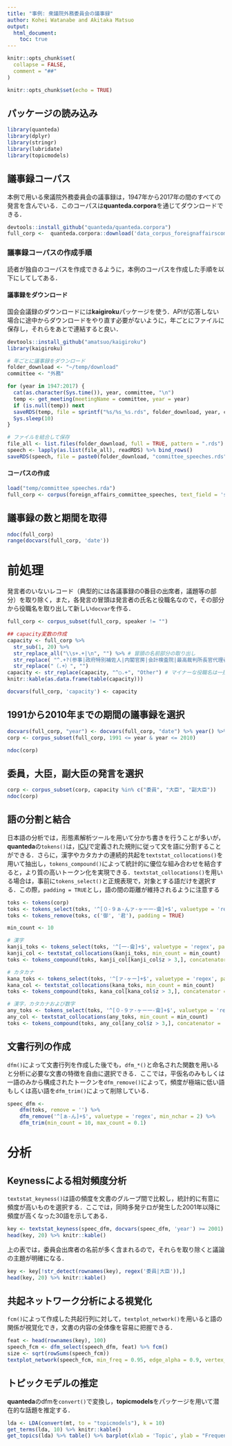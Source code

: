 ```yaml
---
title: "事例: 衆議院外務委員会の議事録"
author: Kohei Watanabe and Akitaka Matsuo
output: 
  html_document:
    toc: true
---
```


```r
knitr::opts_chunk$set(
  collapse = FALSE,
  comment = "##"
)
```


```r
knitr::opts_chunk$set(echo = TRUE)
```

## パッケージの読み込み
```r
library(quanteda)
library(dplyr)
library(stringr)
library(lubridate)
library(topicmodels)
```

## 議事録コーパス

本例で用いる衆議院外務委員会の議事録は，1947年から2017年の間のすべての発言を含んでいる．このコーパスは**quanteda.corpora**を通じてダウンロードできる．

```r
devtools::install_github("quanteda/quanteda.corpora")
full_corp <-  quanteda.corpora::download('data_corpus_foreignaffairscommittee')
```

### 議事録コーパスの作成手順

読者が独自のコーパスを作成できるように，本例のコーパスを作成した手順を以下にしてしてある．

#### 議事録をダウンロード

国会会議録のダウンロードには**kaigiroku**パッケージを使う．APIが応答しない場合に途中からダウンロードをやり直す必要がないように，年ごとにファイルに保存し，それらをあとで連結すると良い．

```r
devtools::install_github("amatsuo/kaigiroku")
library(kaigiroku)

# 年ごとに議事録をダウンロード
folder_download <- "~/temp/download"
committee <- "外務"

for (year in 1947:2017) {
  cat(as.character(Sys.time()), year, committee, "\n")
  temp <- get_meeting(meetingName = committee, year = year)
  if (is.null(temp)) next
  saveRDS(temp, file = sprintf("%s/%s_%s.rds", folder_download, year, committee))
  Sys.sleep(10)
}

# ファイルを結合して保存
file_all <- list.files(folder_download, full = TRUE, pattern = ".rds")
speech <- lapply(as.list(file_all), readRDS) %>% bind_rows()
saveRDS(speech, file = paste0(folder_download, "committee_speeches.rds"))
```

#### コーパスの作成
```r
load("temp/committee_speeches.rda")
full_corp <- corpus(foreign_affairs_committee_speeches, text_field = 'speech')

```

## 議事録の数と期間を取得
```r
ndoc(full_corp)
range(docvars(full_corp, 'date'))
```

# 前処理
発言者のいないレコード（典型的には各議事録の0番目の出席者，議題等の部分）を取り除く，また，各発言の冒頭は発言者の氏名と役職名なので，その部分から役職名を取り出して新しい`docvar`を作る．

```r
full_corp <- corpus_subset(full_corp, speaker != "")

## capacity変数の作成
capacity <- full_corp %>%
  str_sub(1, 20) %>%
  str_replace_all("\\s+.+|\n", "") %>% # 冒頭の名前部分の取り出し
  str_replace( "^.+?(参事|政府特別補佐人|内閣官房|会計検査院|最高裁判所長官代理者|主査|議員|副?大臣|副?議長|委員|参考人|分科員|公述人|君(（.+）)?$)", "\\1") %>% # 冒頭の○から，名前部分までを消去
  str_replace("（.+）", "")
capacity <- str_replace(capacity, "^○.+", "Other") # マイナーな役職名は一括して"Other"に
knitr::kable(as.data.frame(table(capacity)))

docvars(full_corp, 'capacity') <- capacity
```

## 1991から2010年までの期間の議事録を選択
```r
docvars(full_corp, "year") <- docvars(full_corp, "date") %>% year() %>% as.numeric()
corp <- corpus_subset(full_corp, 1991 <= year & year <= 2010)

ndoc(corp)
```

## 委員，大臣，副大臣の発言を選択
```r
corp <- corpus_subset(corp, capacity %in% c("委員", "大臣", "副大臣"))
ndoc(corp)
```


## 語の分割と結合
日本語の分析では，形態素解析ツールを用いて分かち書きを行うことが多いが，**quanteda**の`tokens()`は，[ICU](http://site.icu-project.org/)で定義された規則に従って文を語に分割することができる．さらに，漢字やカタカナの連続的共起を`textstat_collocations()`を用いて抽出し，`tokens_compound()`によって統計的に優位な組み合わせを結合すると，より質の高いトークン化を実現できる．`textstat_collocations()`を用いる場合は，事前に`tokens_select()`と正規表現で，対象とする語だけを選択する．この際，`padding = TRUE`とし，語の間の距離が維持されるように注意する

```r
toks <- tokens(corp)
toks <- tokens_select(toks, '^[０-９ぁ-んァ-ヶー一-龠]+$', valuetype = 'regex', padding = TRUE)
toks <- tokens_remove(toks, c('御', '君'), padding = TRUE)

min_count <- 10

# 漢字
kanji_toks <- tokens_select(toks, '^[一-龠]+$', valuetype = 'regex', padding = TRUE)
kanji_col <- textstat_collocations(kanji_toks, min_count = min_count)
toks <- tokens_compound(toks, kanji_col[kanji_col$z > 3,], concatenator = '')

# カタカナ
kana_toks <- tokens_select(toks, '^[ァ-ヶー]+$', valuetype = 'regex', padding = TRUE)
kana_col <- textstat_collocations(kana_toks, min_count = min_count)
toks <- tokens_compound(toks, kana_col[kana_col$z > 3,], concatenator = '')

# 漢字，カタカナおよび数字
any_toks <- tokens_select(toks, '^[０-９ァ-ヶー一-龠]+$', valuetype = 'regex', padding = TRUE)
any_col <- textstat_collocations(any_toks, min_count = min_count)
toks <- tokens_compound(toks, any_col[any_col$z > 3,], concatenator = '')
```

## 文書行列の作成
`dfm()`によって文書行列を作成した後でも，`dfm_*()`と命名された関数を用いると分析に必要な文書の特徴を自由に選択できる．ここでは，平仮名のみもしくは一語のみから構成されたトークンを`dfm_remove()`によって，頻度が極端に低い語もしくは高い語を`dfm_trim()`によって削除している．

```r
speec_dfm <- 
    dfm(toks, remove = '') %>% 
    dfm_remove('^[ぁ-ん]+$', valuetype = 'regex', min_nchar = 2) %>% 
    dfm_trim(min_count = 10, max_count = 0.1)
```

# 分析

## Keynessによる相対頻度分析

`textstat_keyness()`は語の頻度を文書のグループ間で比較し，統計的に有意に頻度が高いものを選択する．ここでは，同時多発テロが発生した2001年以降に頻度が高くなった30語を示してある．

```r
key <- textstat_keyness(speec_dfm, docvars(speec_dfm, 'year') >= 2001)
head(key, 20) %>% knitr::kable()
```

上の表では，委員会出席者の名前が多く含まれるので，それらを取り除くと議論の主題が明確になる．

```r
key <- key[!str_detect(rownames(key), regex('委員|大臣')),]
head(key, 20) %>% knitr::kable()
```


## 共起ネットワーク分析による視覚化

`fcm()`によって作成した共起行列に対して，`textplot_network()`を用いると語の関係が視覚化でき，文書の内容の全体像を容易に把握できる．

```r
feat <- head(rownames(key), 100)
speech_fcm <- dfm_select(speech_dfm, feat) %>% fcm()
size <- sqrt(rowSums(speech_fcm))
textplot_network(speech_fcm, min_freq = 0.95, edge_alpha = 0.9, vertex_size = size / max(size) * 3)
```

## トピックモデルの推定

**quanteda**のdfmを`convert()`で変換し，**topicmodels**をパッケージを用いて潜在的な話題を推定する．
```r
lda <- LDA(convert(mt, to = "topicmodels"), k = 10)
get_terms(lda, 10) %>% knitr::kable()
get_topics(lda) %>% table() %>% barplot(xlab = 'Topic', ylab = "Frequency") 
```
